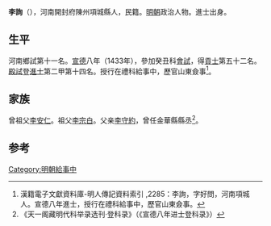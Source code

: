{{Otheruses|other=名为李詢的其他人物|李詢}}
{{Otheruses|other=名为李好问的其他人物|李好问}}

'''李詢'''（{{bd|1397年||？}}），河南開封府陳州項城縣人，民籍。[[明朝|明朝]]政治人物。進士出身。

== 生平 ==
河南鄉試第十一名。[[宣德|宣德]]八年（1433年），參加癸丑科[[會試|會試]]，得[[貢士|貢士]]第五十二名。[[殿試|殿試]]登[[進士|進士]]第二甲第十四名。授行在禮科給事中，歷官山東僉事<ref>漢籍電子文獻資料庫-明人傳記資料索引 ,2285：李詢，字好問，河南項城人。宣德八年進士，授行在禮科給事中，歷官山東僉事。</ref>。

== 家族 ==
曾祖父[[李安仁|李安仁]]。祖父[[李宗白|李宗白]]。父亲[[李守約|李守約]]，曾任金華縣縣丞<ref>《天一阁藏明代科举录选刊·登科录》（《宣德八年进士登科录》）</ref>。

==参考==
{{reflist}}

{{宣德八年癸丑科殿試金榜}}

{{Authority control}}

{{DEFAULTSORT:}}
[[Category:明朝給事中|Category:明朝給事中]]


{{明朝人物小作品}}